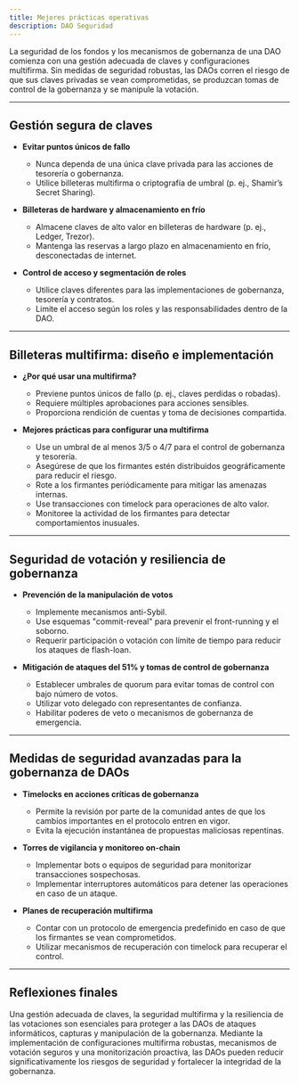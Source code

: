 ```yaml
---
title: Mejores prácticas operativas
description: DAO Seguridad
---
```


La seguridad de los fondos y los mecanismos de gobernanza de una DAO comienza con una gestión adecuada de claves y configuraciones multifirma. Sin medidas de seguridad robustas, las DAOs corren el riesgo de que sus claves privadas se vean comprometidas, se produzcan tomas de control de la gobernanza y se manipule la votación.

---

## **Gestión segura de claves**

- **Evitar puntos únicos de fallo**
  - Nunca dependa de una única clave privada para las acciones de tesorería o gobernanza.
  - Utilice billeteras multifirma o criptografía de umbral (p. ej., Shamir’s Secret Sharing).

- **Billeteras de hardware y almacenamiento en frío**
  - Almacene claves de alto valor en billeteras de hardware (p. ej., Ledger, Trezor).
  - Mantenga las reservas a largo plazo en almacenamiento en frío, desconectadas de internet.

- **Control de acceso y segmentación de roles**
  - Utilice claves diferentes para las implementaciones de gobernanza, tesorería y contratos.
  - Limite el acceso según los roles y las responsabilidades dentro de la DAO.

---

## **Billeteras multifirma: diseño e implementación**

- **¿Por qué usar una multifirma?**
  - Previene puntos únicos de fallo (p. ej., claves perdidas o robadas).
  - Requiere múltiples aprobaciones para acciones sensibles.
  - Proporciona rendición de cuentas y toma de decisiones compartida.

- **Mejores prácticas para configurar una multifirma**
  - Use un umbral de al menos 3/5 o 4/7 para el control de gobernanza y tesorería.
  - Asegúrese de que los firmantes estén distribuidos geográficamente para reducir el riesgo.
  - Rote a los firmantes periódicamente para mitigar las amenazas internas.
  - Use transacciones con timelock para operaciones de alto valor.
  - Monitoree la actividad de los firmantes para detectar comportamientos inusuales.

- ---

## **Seguridad de votación y resiliencia de gobernanza**

- **Prevención de la manipulación de votos**
  - Implemente mecanismos anti-Sybil.
  - Use esquemas "commit-reveal" para prevenir el front-running y el soborno. 
  - Requerir participación o votación con límite de tiempo para reducir los ataques de flash-loan.

- **Mitigación de ataques del 51% y tomas de control de gobernanza**
  - Establecer umbrales de quorum para evitar tomas de control con bajo número de votos.
  - Utilizar voto delegado con representantes de confianza.
  - Habilitar poderes de veto o mecanismos de gobernanza de emergencia.

---

## **Medidas de seguridad avanzadas para la gobernanza de DAOs**

- **Timelocks en acciones críticas de gobernanza**
  - Permite la revisión por parte de la comunidad antes de que los cambios importantes en el protocolo entren en vigor.
  - Evita la ejecución instantánea de propuestas maliciosas repentinas.

- **Torres de vigilancia y monitoreo on-chain**
  - Implementar bots o equipos de seguridad para monitorizar transacciones sospechosas.
  - Implementar interruptores automáticos para detener las operaciones en caso de un ataque.

- **Planes de recuperación multifirma**
  - Contar con un protocolo de emergencia predefinido en caso de que los firmantes se vean comprometidos.
  - Utilizar mecanismos de recuperación con timelock para recuperar el control.

---

## **Reflexiones finales**

Una gestión adecuada de claves, la seguridad multifirma y la resiliencia de las votaciones son esenciales para proteger a las DAOs de ataques informáticos, capturas y manipulación de la gobernanza. Mediante la implementación de configuraciones multifirma robustas, mecanismos de votación seguros y una monitorización proactiva, las DAOs pueden reducir significativamente los riesgos de seguridad y fortalecer la integridad de la gobernanza.